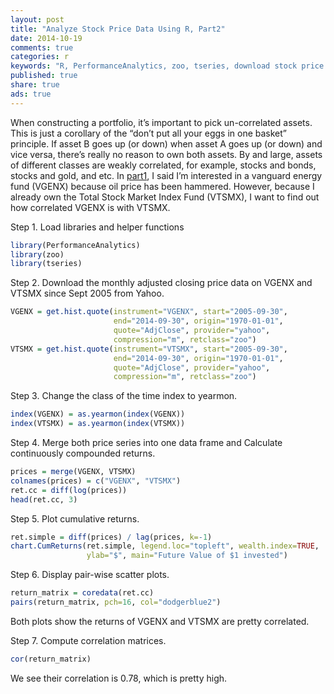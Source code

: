 ```yaml
---
layout: post
title: "Analyze Stock Price Data Using R, Part2"
date: 2014-10-19 
comments: true
categories: r
keywords: "R, PerformanceAnalytics, zoo, tseries, download stock price data using R, analyze stock price data using R"
published: true
share: true
ads: true
---
```


When constructing a portfolio, it's important to pick un-correlated assets. This is just a corollary of the "don't put all your eggs in one basket" principle. If asset B goes up (or down) when asset A goes up (or down) and vice versa, there's really no reason to own both assets. By and large, assets of different classes are weakly correlated, for example, stocks and bonds, stocks and gold, and etc. In [part1](http://gmlang.com/r/analyze-stock-price-data-using-r-part1/), I said I'm interested in a vanguard energy fund (VGENX) because oil price has been hammered. However, because I already own the Total Stock Market Index Fund (VTSMX), I want to find out how correlated VGENX is with VTSMX.

Step 1. Load libraries and helper functions
```r
library(PerformanceAnalytics)
library(zoo)
library(tseries)
```

Step 2. Download the monthly adjusted closing price data on VGENX and VTSMX since Sept 2005 from Yahoo.
```r
VGENX = get.hist.quote(instrument="VGENX", start="2005-09-30", 
                       end="2014-09-30", origin="1970-01-01",
                       quote="AdjClose", provider="yahoo", 
                       compression="m", retclass="zoo")
VTSMX = get.hist.quote(instrument="VTSMX", start="2005-09-30", 
                       end="2014-09-30", origin="1970-01-01",
                       quote="AdjClose", provider="yahoo",
                       compression="m", retclass="zoo")
```

Step 3. Change the class of the time index to yearmon.
```r
index(VGENX) = as.yearmon(index(VGENX))
index(VTSMX) = as.yearmon(index(VTSMX))
```

Step 4. Merge both price series into one data frame and Calculate continuously compounded returns.
```r
prices = merge(VGENX, VTSMX)
colnames(prices) = c("VGENX", "VTSMX")
ret.cc = diff(log(prices))
head(ret.cc, 3)
```

Step 5. Plot cumulative returns.
```r
ret.simple = diff(prices) / lag(prices, k=-1)
chart.CumReturns(ret.simple, legend.loc="topleft", wealth.index=TRUE, 
                 ylab="$", main="Future Value of $1 invested")
```

Step 6. Display pair-wise scatter plots.
```r
return_matrix = coredata(ret.cc)
pairs(return_matrix, pch=16, col="dodgerblue2")
```

Both plots show the returns of VGENX and VTSMX are pretty correlated.

Step 7. Compute correlation matrices.
```r
cor(return_matrix)
```

We see their correlation is 0.78, which is pretty high.
